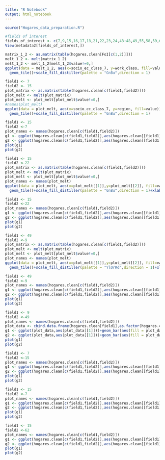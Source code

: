 ```yaml
---
title: "R Notebook"
output: html_notebook
---
```




```r
source("Hogares_data_preparation.R")
```
```r
#fields of interest
fields_of_interest <- c(7,9,15,16,17,18,21,22,23,24,43:48,49,55,58,59,60,61,62,68)
View(metadata2[fields_of_interest,])
```
```r

matrix_1_2 <- as.matrix(table(hogares.clean[FoI[c(1,2)]]))
melt_1_2 <- melt(matrix_1_2)
melt_1_2 <- melt_1_2[melt_1_2$value!=0,]
ggplot(data = melt_1_2, aes(x=socio_ec_class_7, y=work_class, fill=value)) + 
  geom_tile()+scale_fill_distiller(palette = "GnBu",direction = 1)
```

```r
field1 <- 7
field2 <- 15
plot_matrix <- as.matrix(table(hogares.clean[c(field1,field2)]))
plot_melt <- melt(plot_matrix)
plot_melt <- plot_melt[plot_melt$value!=0,]
#names(plot_melt)
ggplot(data = plot_melt, aes(x=socio_ec_class_7, y=region, fill=value)) + 
  geom_tile()+scale_fill_distiller(palette = "GnBu",direction = 1)
```
```r
field1 <- 15
field2 <-7
plot_names <- names(hogares.clean[c(field1,field2)])
g1 <- ggplot(hogares.clean[c(field1,field2)],aes(hogares.clean[[field1]]))+geom_bar(aes(fill = hogares.clean[[field2]]))+ xlab(plot_names[1])+scale_fill_discrete(name = plot_names[2])
g2 <- ggplot(hogares.clean[c(field1,field2)],aes(hogares.clean[[field1]]))+geom_bar(aes(fill = hogares.clean[[field2]]),position="fill")+ xlab(plot_names[1])+scale_fill_discrete(name = plot_names[2])
plot(g1)
plot(g2)
```
```r
field1 <- 15
field2 <-22
plot_matrix <- as.matrix(table(hogares.clean[c(field1,field2)]))
plot_melt <- melt(plot_matrix)
plot_melt <- plot_melt[plot_melt$value!=0,]
plot_names <- names(plot_melt)
ggplot(data = plot_melt, aes(x=plot_melt[[1]],y=plot_melt[[2]], fill=value)) + 
  geom_tile()+scale_fill_distiller(palette = "GnBu",direction = 1)+xlab(plot_names[1])+ylab(plot_names[2])
```

```r
field1 <- 15
field2 <-22
plot_names <- names(hogares.clean[c(field1,field2)])
g1 <- ggplot(hogares.clean[c(field1,field2)],aes(hogares.clean[[field1]]))+geom_bar(aes(fill = hogares.clean[[field2]]))+ xlab(plot_names[1])+scale_fill_discrete(name = plot_names[2])
g2 <- ggplot(hogares.clean[c(field1,field2)],aes(hogares.clean[[field1]]))+geom_bar(aes(fill = hogares.clean[[field2]]),position="fill")+ xlab(plot_names[1])+scale_fill_discrete(name = plot_names[2])
plot(g1)
plot(g2)
```

```r
field1 <- 49
field2 <-9
plot_matrix <- as.matrix(table(hogares.clean[c(field1,field2)]))
plot_melt <- melt(plot_matrix)
plot_melt <- plot_melt[plot_melt$value!=0,]
plot_names <- names(plot_melt)
ggplot(data = plot_melt, aes(x=plot_melt[[1]],y=plot_melt[[2]], fill=value)) + 
  geom_tile()+scale_fill_distiller(palette = "YlOrRd",direction = 1)+xlab(plot_names[1])+ylab(plot_names[2])+theme(axis.text.x = element_text(angle = 0, hjust = 1))
```
```r
field1 <- 49
field2 <-9
plot_names <- names(hogares.clean[c(field1,field2)])
g1 <- ggplot(hogares.clean[c(field1,field2)],aes(hogares.clean[[field1]]))+geom_bar(aes(fill = hogares.clean[[field2]]))+ xlab(plot_names[1])+scale_fill_discrete(name = plot_names[2])
g2 <- ggplot(hogares.clean[c(field1,field2)],aes(hogares.clean[[field1]]))+geom_bar(aes(fill = hogares.clean[[field2]]),position="fill")+ xlab(plot_names[1])+scale_fill_discrete(name = plot_names[2])
plot(g1)
plot(g2)
```




```r
field1 <- 9
field2 <-49
plot_names <- names(hogares.clean[c(field1,field2)])
plot_data <- cbind.data.frame(hogares.clean[field1],as.factor(hogares.clean[[field2]]))
g1 <- ggplot(plot_data,aes(plot_data[[1]]))+geom_bar(aes(fill = plot_data[[2]]))+theme(axis.text.x = element_text(angle = 60, hjust = 1))+ xlab(plot_names[1])+scale_fill_discrete(name = plot_names[2])
g2 <- ggplot(plot_data,aes(plot_data[[1]]))+geom_bar(aes(fill = plot_data[[2]]),position="fill")+theme(axis.text.x = element_text(angle = 60, hjust = 1))+ xlab(plot_names[1])+scale_fill_discrete(name = plot_names[2])
plot(g1)
plot(g2)
```

```r
field1 <- 7
field2 <-15
plot_names <- names(hogares.clean[c(field1,field2)])
g1 <- ggplot(hogares.clean[c(field1,field2)],aes(hogares.clean[[field1]]))+geom_bar(aes(fill = hogares.clean[[field2]]))+ xlab(plot_names[1])+scale_fill_discrete(name = plot_names[2])
g2 <- ggplot(hogares.clean[c(field1,field2)],aes(hogares.clean[[field1]]))+geom_bar(aes(fill = hogares.clean[[field2]]),position="fill")+ xlab(plot_names[1])+scale_fill_discrete(name = plot_names[2])
plot(g1)
plot(g2)
```

```r
field1 <- 15
field2 <-7
plot_names <- names(hogares.clean[c(field1,field2)])
g1 <- ggplot(hogares.clean[c(field1,field2)],aes(hogares.clean[[field1]]))+geom_bar(aes(fill = hogares.clean[[field2]]))+ xlab(plot_names[1])+scale_fill_discrete(name = plot_names[2])
g2 <- ggplot(hogares.clean[c(field1,field2)],aes(hogares.clean[[field1]]))+geom_bar(aes(fill = hogares.clean[[field2]]),position="fill")+ xlab(plot_names[1])+scale_fill_discrete(name = plot_names[2])
plot(g1)
plot(g2)
```
```r
field1 <- 15
field2 <-62
plot_names <- names(hogares.clean[c(field1,field2)])
g1 <- ggplot(hogares.clean[c(field1,field2)],aes(hogares.clean[[field1]]))+geom_bar(aes(fill = hogares.clean[[field2]]))+ xlab(plot_names[1])+scale_fill_discrete(name = plot_names[2])
g2 <- ggplot(hogares.clean[c(field1,field2)],aes(hogares.clean[[field1]]))+geom_bar(aes(fill = hogares.clean[[field2]]),position="fill")+ xlab(plot_names[1])+scale_fill_discrete(name = plot_names[2])
plot(g1)
plot(g2)
```
